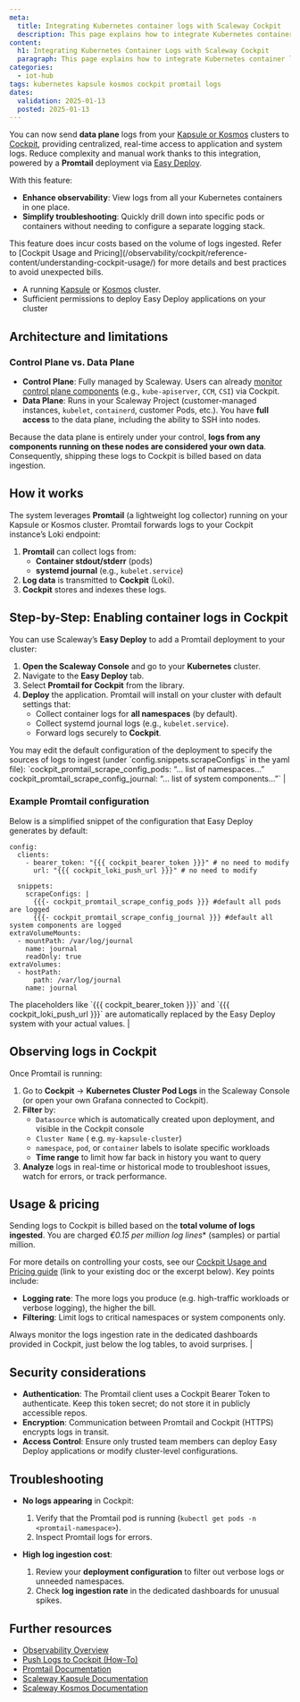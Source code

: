 ```yaml
---
meta:
  title: Integrating Kubernetes container logs with Scaleway Cockpit
  description: This page explains how to integrate Kubernetes container logs with Scaleway Cockpit using Promtail
content:
  h1: Integrating Kubernetes Container Logs with Scaleway Cockpit
  paragraph: This page explains how to integrate Kubernetes container logs with Scaleway Cockpit using Promtail
categories:
  - iot-hub
tags: kubernetes kapsule kosmos cockpit promtail logs
dates:
  validation: 2025-01-13
  posted: 2025-01-13
---
```


You can now send **data plane** logs from your [Kapsule or Kosmos](https://www.scaleway.com/en/kubernetes) clusters to [Cockpit](https://www.scaleway.com/en/cockpit/), providing centralized, real-time access to application and system logs. Reduce complexity and manual work thanks to this integration, powered by a **Promtail** deployment via [Easy Deploy](https://www.scaleway.com/en/docs/containers/kubernetes/how-to/enable-easy-deploy/).

With this feature:

- **Enhance observability**: View logs from all your Kubernetes containers in one place.
- **Simplify troubleshooting**: Quickly drill down into specific pods or containers without needing to configure a separate logging stack.

<Message type="important">
    This feature does incur costs based on the volume of logs ingested. Refer to [Cockpit Usage and Pricing](/observability/cockpit/reference-content/understanding-cockpit-usage/) for more details and best practices to avoid unexpected bills.
</Message>

<Macro id="requirements" />

- A running [Kapsule](/containers/kubernetes/how-to/create-cluster/) or [Kosmos](/containers/kubernetes/how-to/create-kosmos-cluster/) cluster.
- Sufficient permissions to deploy Easy Deploy applications on your cluster

## Architecture and limitations

### Control Plane vs. Data Plane

- **Control Plane**: Fully managed by Scaleway. Users can already [monitor control plane components](/containers/kubernetes/how-to/monitor-cluster/) (e.g., `kube-apiserver`, `CCM`, `CSI`) via Cockpit.
- **Data Plane**: Runs in your Scaleway Project (customer-managed instances, `kubelet`, `containerd`, customer Pods, etc.). You have **full access** to the data plane, including the ability to SSH into nodes.

Because the data plane is entirely under your control, **logs from any components running on these nodes are considered your own data**. Consequently, shipping these logs to Cockpit is billed based on data ingestion.

## How it works

The system leverages **Promtail** (a lightweight log collector) running on your Kapsule or Kosmos cluster. Promtail forwards logs to your Cockpit instance’s Loki endpoint:

1. **Promtail** can collect logs from:
   - **Container stdout/stderr** (pods)
   - **systemd journal** (e.g., `kubelet.service`)
2. **Log data** is transmitted to **Cockpit** (Loki).
3. **Cockpit** stores and indexes these logs.

## Step-by-Step: Enabling container logs in Cockpit

You can use Scaleway’s **Easy Deploy** to add a Promtail deployment to your cluster:

1. **Open the Scaleway Console** and go to your **Kubernetes** cluster.
2. Navigate to the **Easy Deploy** tab.
3. Select **Promtail for Cockpit** from the library.
4. **Deploy** the application. Promtail will install on your cluster with default settings that:
   - Collect container logs for **all namespaces** (by default).
   - Collect systemd journal logs (e.g., `kubelet.service`).
   - Forward logs securely to **Cockpit**.

<Message type="note">
    You may edit the default configuration of the deployment to specify the sources of logs to ingest (under `config.snippets.scrapeConfigs` in the yaml file): `cockpit_promtail_scrape_config_pods: “… list of namespaces…” cockpit_promtail_scrape_config_journal: “… list of system components…”` |
</Message>

### Example Promtail configuration

Below is a simplified snippet of the configuration that Easy Deploy generates by default:

```
config:
  clients:
    - bearer_token: "{{{ cockpit_bearer_token }}}" # no need to modify
      url: "{{{ cockpit_loki_push_url }}}" # no need to modify

  snippets:
    scrapeConfigs: |
      {{{- cockpit_promtail_scrape_config_pods }}} #default all pods are logged
      {{{- cockpit_promtail_scrape_config_journal }}} #default all system components are logged
extraVolumeMounts:
  - mountPath: /var/log/journal
    name: journal
    readOnly: true
extraVolumes:
  - hostPath:
      path: /var/log/journal
    name: journal
```

<Message type="note">
    The placeholders like `{{{ cockpit_bearer_token }}}` and `{{{ cockpit_loki_push_url }}}` are automatically replaced by the Easy Deploy system with your actual values. |
</Message>

## Observing logs in Cockpit

Once Promtail is running:

1. Go to **Cockpit** → **Kubernetes Cluster Pod Logs** in the Scaleway Console (or open your own Grafana connected to Cockpit).
2. **Filter** by:
   - `Datasource` which is automatically created upon deployment, and visible in the Cockpit console
   - `Cluster Name` ( e.g. `my-kapsule-cluster`)
   - `namespace`, `pod`, or `container` labels to isolate specific workloads
   - **Time range** to limit how far back in history you want to query
3. **Analyze** logs in real-time or historical mode to troubleshoot issues, watch for errors, or track performance.

## Usage & pricing

Sending logs to Cockpit is billed based on the **total volume of logs ingested**. You are charged *€0.15 per million log lines*\* (samples) or partial million.

For more details on controlling your costs, see our [Cockpit Usage and Pricing guide](#) (link to your existing doc or the excerpt below). Key points include:

- **Logging rate**: The more logs you produce (e.g. high-traffic workloads or verbose logging), the higher the bill.
- **Filtering**: Limit logs to critical namespaces or system components only.

<Message type="tip">
    Always monitor the logs ingestion rate in the dedicated dashboards provided in Cockpit, just below the log tables, to avoid surprises. |
</Message>

## Security considerations

- **Authentication**: The Promtail client uses a Cockpit Bearer Token to authenticate. Keep this token secret; do not store it in publicly accessible repos.
- **Encryption**: Communication between Promtail and Cockpit (HTTPS) encrypts logs in transit.
- **Access Control**: Ensure only trusted team members can deploy Easy Deploy applications or modify cluster-level configurations.

## Troubleshooting

- **No logs appearing** in Cockpit:
  1. Verify that the Promtail pod is running (`kubectl get pods -n <promtail-namespace>`).
  2. Inspect Promtail logs for errors.


- **High log ingestion cost**:
  1. Review your **deployment configuration** to filter out verbose logs or unneeded namespaces.
  2. Check **log ingestion rate** in the dedicated dashboards for unusual spikes.

## Further resources

- [Observability Overview](https://www.scaleway.com/en/docs/observability/)
- [Push Logs to Cockpit (How-To)](https://www.scaleway.com/en/docs/observability/cockpit/how-to/send-metrics-logs-to-cockpit/)
- [Promtail Documentation](https://grafana.com/docs/loki/latest/clients/promtail/)
- [Scaleway Kapsule Documentation](https://www.scaleway.com/en/docs/containers/kubernetes/kapsule/quickstart/)
- [Scaleway Kosmos Documentation](https://www.scaleway.com/en/docs/containers/kubernetes/kosmos/quickstart/)
